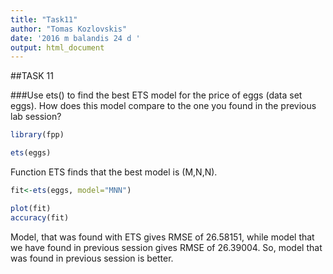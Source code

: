 ```yaml
---
title: "Task11"
author: "Tomas Kozlovskis"
date: '2016 m balandis 24 d '
output: html_document
---
```


##TASK 11

###Use ets() to find the best ETS model for the price of eggs (data set eggs). How does this model compare to the one you found in the previous lab session?

```r
library(fpp)
```

```r
ets(eggs)
```

Function ETS finds that the best model is (M,N,N).

```r
fit<-ets(eggs, model="MNN")
```

```r
plot(fit)
accuracy(fit)
```

Model, that was found with ETS gives RMSE of 26.58151, while model that we have found in previous session gives RMSE of 26.39004. So, model that was found in previous session is better.
